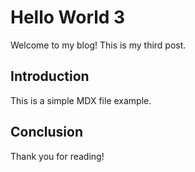 # Hello World 3

Welcome to my blog! This is my third post.

## Introduction

This is a simple MDX file example.

## Conclusion

Thank you for reading!